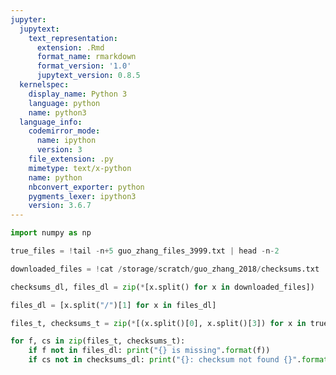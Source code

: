 ```yaml
---
jupyter:
  jupytext:
    text_representation:
      extension: .Rmd
      format_name: rmarkdown
      format_version: '1.0'
      jupytext_version: 0.8.5
  kernelspec:
    display_name: Python 3
    language: python
    name: python3
  language_info:
    codemirror_mode:
      name: ipython
      version: 3
    file_extension: .py
    mimetype: text/x-python
    name: python
    nbconvert_exporter: python
    pygments_lexer: ipython3
    version: 3.6.7
---
```


```python
import numpy as np
```

```python
true_files = !tail -n+5 guo_zhang_files_3999.txt | head -n-2
```

```python
downloaded_files = !cat /storage/scratch/guo_zhang_2018/checksums.txt
```

```python
checksums_dl, files_dl = zip(*[x.split() for x in downloaded_files])
```

```python
files_dl = [x.split("/")[1] for x in files_dl]
```

```python
files_t, checksums_t = zip(*[(x.split()[0], x.split()[3]) for x in true_files])
```

```python
for f, cs in zip(files_t, checksums_t):
    if f not in files_dl: print("{} is missing".format(f))
    if cs not in checksums_dl: print("{}: checksum not found {}".format(f, cs))
```

```python

```
